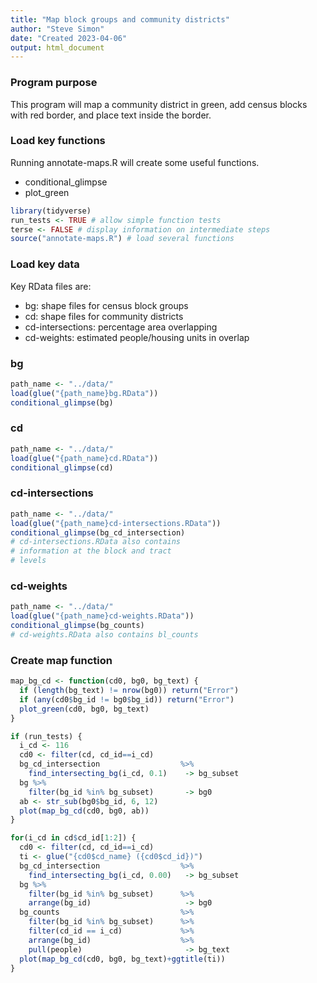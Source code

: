 ```yaml
---
title: "Map block groups and community districts"
author: "Steve Simon"
date: "Created 2023-04-06"
output: html_document
---
```


### Program purpose

This program will map a community district in green, add census blocks with red border, and place text inside the border.

### Load key functions

Running annotate-maps.R will create some useful functions.

+ conditional_glimpse
+ plot_green

```r
library(tidyverse)
run_tests <- TRUE # allow simple function tests
terse <- FALSE # display information on intermediate steps
source("annotate-maps.R") # load several functions
```

### Load key data

Key RData files are:

+ bg: shape files for census block groups
+ cd: shape files for community districts
+ cd-intersections: percentage area overlapping
+ cd-weights: estimated people/housing units in overlap

### bg

```r
path_name <- "../data/"
load(glue("{path_name}bg.RData"))
conditional_glimpse(bg)
```

### cd

```r
path_name <- "../data/"
load(glue("{path_name}cd.RData"))
conditional_glimpse(cd)
```

### cd-intersections

```r
path_name <- "../data/"
load(glue("{path_name}cd-intersections.RData"))
conditional_glimpse(bg_cd_intersection)
# cd-intersections.RData also contains
# information at the block and tract
# levels
```

### cd-weights

```r
path_name <- "../data/"
load(glue("{path_name}cd-weights.RData"))
conditional_glimpse(bg_counts)
# cd-weights.RData also contains bl_counts
```

### Create map function

```r
map_bg_cd <- function(cd0, bg0, bg_text) {
  if (length(bg_text) != nrow(bg0)) return("Error")
  if (any(cd0$bg_id != bg0$bg_id)) return("Error")
  plot_green(cd0, bg0, bg_text)
}

if (run_tests) {
  i_cd <- 116
  cd0 <- filter(cd, cd_id==i_cd)
  bg_cd_intersection                  %>%
    find_intersecting_bg(i_cd, 0.1)    -> bg_subset
  bg %>%
    filter(bg_id %in% bg_subset)       -> bg0
  ab <- str_sub(bg0$bg_id, 6, 12)
  plot(map_bg_cd(cd0, bg0, ab))
}

```

```r
for(i_cd in cd$cd_id[1:2]) {
  cd0 <- filter(cd, cd_id==i_cd)
  ti <- glue("{cd0$cd_name} ({cd0$cd_id})")
  bg_cd_intersection                  %>%
    find_intersecting_bg(i_cd, 0.00)   -> bg_subset
  bg %>%
    filter(bg_id %in% bg_subset)      %>%
    arrange(bg_id)                     -> bg0
  bg_counts                           %>%
    filter(bg_id %in% bg_subset)      %>%
    filter(cd_id == i_cd)             %>%
    arrange(bg_id)                    %>%
    pull(people)                       -> bg_text
  plot(map_bg_cd(cd0, bg0, bg_text)+ggtitle(ti))
}
```